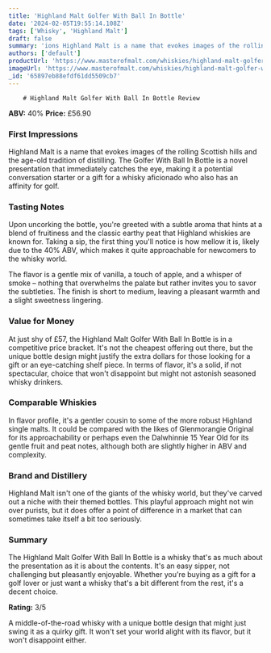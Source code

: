 ```yaml
---
title: 'Highland Malt Golfer With Ball In Bottle'
date: '2024-02-05T19:55:14.108Z'
tags: ['Whisky', 'Highland Malt']
draft: false
summary: 'ions Highland Malt is a name that evokes images of the rolling Scottish hills and the age-old tradition of distilling. The Golfer ...'
authors: ['default']
productUrl: 'https://www.masterofmalt.com/whiskies/highland-malt-golfer-with-ball-in-bottle-whisky/'
imageUrl: 'https://www.masterofmalt.com/whiskies/highland-malt-golfer-with-ball-in-bottle-whisky.jpg'
_id: '65897eb88efdf61dd5509cb7'
---
```


        # Highland Malt Golfer With Ball In Bottle Review

**ABV:** 40%
**Price:** £56.90

### First Impressions

Highland Malt is a name that evokes images of the rolling Scottish hills and the age-old tradition of distilling. The Golfer With Ball In Bottle is a novel presentation that immediately catches the eye, making it a potential conversation starter or a gift for a whisky aficionado who also has an affinity for golf.

### Tasting Notes

Upon uncorking the bottle, you're greeted with a subtle aroma that hints at a blend of fruitiness and the classic earthy peat that Highland whiskies are known for. Taking a sip, the first thing you'll notice is how mellow it is, likely due to the 40% ABV, which makes it quite approachable for newcomers to the whisky world.

The flavor is a gentle mix of vanilla, a touch of apple, and a whisper of smoke – nothing that overwhelms the palate but rather invites you to savor the subtleties. The finish is short to medium, leaving a pleasant warmth and a slight sweetness lingering.

### Value for Money

At just shy of £57, the Highland Malt Golfer With Ball In Bottle is in a competitive price bracket. It's not the cheapest offering out there, but the unique bottle design might justify the extra dollars for those looking for a gift or an eye-catching shelf piece. In terms of flavor, it's a solid, if not spectacular, choice that won't disappoint but might not astonish seasoned whisky drinkers.

### Comparable Whiskies

In flavor profile, it's a gentler cousin to some of the more robust Highland single malts. It could be compared with the likes of Glenmorangie Original for its approachability or perhaps even the Dalwhinnie 15 Year Old for its gentle fruit and peat notes, although both are slightly higher in ABV and complexity.

### Brand and Distillery

Highland Malt isn't one of the giants of the whisky world, but they've carved out a niche with their themed bottles. This playful approach might not win over purists, but it does offer a point of difference in a market that can sometimes take itself a bit too seriously.

### Summary

The Highland Malt Golfer With Ball In Bottle is a whisky that's as much about the presentation as it is about the contents. It's an easy sipper, not challenging but pleasantly enjoyable. Whether you're buying as a gift for a golf lover or just want a whisky that's a bit different from the rest, it's a decent choice.

**Rating:** 3/5

A middle-of-the-road whisky with a unique bottle design that might just swing it as a quirky gift. It won't set your world alight with its flavor, but it won't disappoint either.
